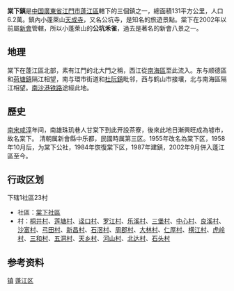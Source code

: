 {{中国乡级行政区|44/07/03/101/000
|景观照片文件名 = 
|景观照片描述 = 
|位置图文件名 = 
|位置图描述 = 
|汉语拼音 = 
|通用拼音 = 
|建置时间 = 
|政府驻地 = 
|总面积 = 131平方公里
|户籍人口 = 6.47万<ref>[http://pjtj.jmpj.gov.cn/show_news.aspx?guid=200508111118004301 2011年蓬江区国民经济和社会发展统计公报] {{webarchive|url=https://web.archive.org/web/20160304104747/http://pjtj.jmpj.gov.cn/show_news.aspx?guid=200508111118004301 |date=2016-03-04 }}</ref>
|户籍人口年份 = 2011
|常住人口 = 
|常住人口年份 = 
|人口密度 = 
|GDP = 
|GDP年份 = 
|邮政编码 = 
|电话区号 = 0750
|官方网站 = http://pjtxz.jmpj.gov.cn/
|网站名称 = 蓬江区棠下镇政府
}}
'''棠下鎮'''是[[中国|中国]][[廣東省|廣東省]][[江門市|江門市]][[蓬江區|蓬江區]]轄下的三個鎮之一，總面積131平方公里，人口6.2萬。鎮內小蓬萊山[[天成寺|天成寺]]，又名公坑寺，是知名的旅遊景點。棠下在2002年以前屬[[新會|新會]]管轄，所以小蓬萊山的'''公坑禾雀'''，過去是著名的新會八景之一。

==地理==
棠下在蓬江區北部，素有江門的北大門之稱，西江從[[南海區|南海區]]至此流入。东与顺德區和[[荷塘鎮|荷塘鎮]]隔江相望，南与環市街道和[[杜阮鎮|杜阮鎮]]毗邻，西与鹤山市接壤，北与南海區隔江相望。[[南沙港铁路|南沙港铁路]]途經此地。

==歷史==
[[南宋|南宋]][[咸淳|咸淳]]年间，南雄珠玑巷人甘棠下到此开設茶寮，後來此地日漸興旺成為墟市，故名棠下。
清朝属新會縣中乐都，民國時属第三区。1955年改名為棠下区，1958年10月后，为棠下公社，1984年恢復棠下区，1987年建鎮，2002年9月併入蓬江區至今。

==行政区划==
下辖1社區23村
*社區：[[棠下社區|棠下社區]]
*村：[[桐井村|桐井村]]、[[莲塘村|莲塘村]]、[[迳口村|迳口村]]、[[罗江村|罗江村]]、[[乐溪村|乐溪村]]、[[三堡村|三堡村]]、[[中心村|中心村]]、[[良溪村|良溪村]]、[[沙富村|沙富村]]、[[弓田村|弓田村]]、[[新昌村|新昌村]]、[[石滘村|石滘村]]、[[周郡村|周郡村]]、[[大林村|大林村]]、[[仁厚村|仁厚村]]、[[横江村|横江村]]、[[虎岭村|虎岭村]]、[[三和村_(廣東省)|三和村]]、[[五洞村|五洞村]]、[[天乡村|天乡村]]、[[河山村|河山村]]、[[北达村|北达村]]、[[石头村|石头村]]

== 参考资料 ==
{{reflist}}

{{GD-stub}}
{{江门市蓬江区行政区划}}
[[Category:蓬江区行政区划|镇]]
[[Category:江门建制镇|蓬江区]]